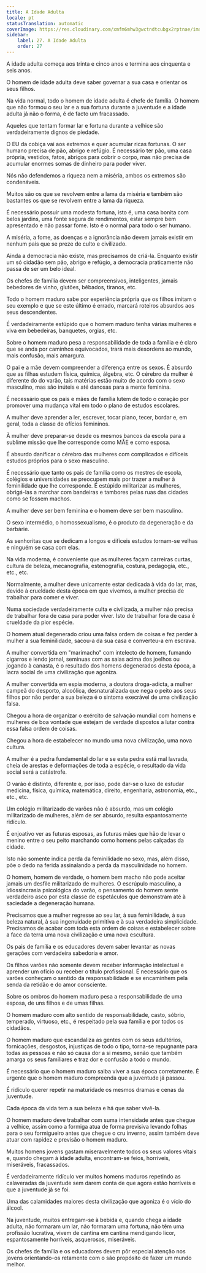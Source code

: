 ```yaml
---
title: A Idade Adulta
locale: pt
statusTranslation: automatic
coverImage: https://res.cloudinary.com/xmfm6mhw3gwctndtcubgx2rptnae/image/upload/v1740337243/small_cover_educacion_fundamental_a051170f1c.webp
sidebar:
    label: 27. A Idade Adulta
    order: 27
---
```

A idade adulta começa aos trinta e cinco anos e termina aos cinquenta e seis anos.

O homem de idade adulta deve saber governar a sua casa e orientar os seus filhos.

Na vida normal, todo o homem de idade adulta é chefe de família. O homem que não formou o seu lar e a sua fortuna durante a juventude e a idade adulta já não o forma, é de facto um fracassado.

Aqueles que tentam formar lar e fortuna durante a velhice são verdadeiramente dignos de piedade.

O EU da cobiça vai aos extremos e quer acumular ricas fortunas. O ser humano precisa de pão, abrigo e refúgio. É necessário ter pão, uma casa própria, vestidos, fatos, abrigos para cobrir o corpo, mas não precisa de acumular enormes somas de dinheiro para poder viver.

Nós não defendemos a riqueza nem a miséria, ambos os extremos são condenáveis.

Muitos são os que se revolvem entre a lama da miséria e também são bastantes os que se revolvem entre a lama da riqueza.

É necessário possuir uma modesta fortuna, isto é, uma casa bonita com belos jardins, uma fonte segura de rendimentos, estar sempre bem apresentado e não passar fome. Isto é o normal para todo o ser humano.

A miséria, a fome, as doenças e a ignorância não devem jamais existir em nenhum país que se preze de culto e civilizado.

Ainda a democracia não existe, mas precisamos de criá-la. Enquanto existir um só cidadão sem pão, abrigo e refúgio, a democracia praticamente não passa de ser um belo ideal.

Os chefes de família devem ser compreensivos, inteligentes, jamais bebedores de vinho, glutões, bêbados, tiranos, etc.

Todo o homem maduro sabe por experiência própria que os filhos imitam o seu exemplo e que se este último é errado, marcará roteiros absurdos aos seus descendentes.

É verdadeiramente estúpido que o homem maduro tenha várias mulheres e viva em bebedeiras, banquetes, orgias, etc.

Sobre o homem maduro pesa a responsabilidade de toda a família e é claro que se anda por caminhos equivocados, trará mais desordens ao mundo, mais confusão, mais amargura.

O pai e a mãe devem compreender a diferença entre os sexos. É absurdo que as filhas estudem física, química, álgebra, etc. O cérebro da mulher é diferente do do varão, tais matérias estão muito de acordo com o sexo masculino, mas são inúteis e até danosas para a mente feminina.

É necessário que os pais e mães de família lutem de todo o coração por promover uma mudança vital em todo o plano de estudos escolares.

A mulher deve aprender a ler, escrever, tocar piano, tecer, bordar e, em geral, toda a classe de ofícios femininos.

À mulher deve preparar-se desde os mesmos bancos da escola para a sublime missão que lhe corresponde como MÃE e como esposa.

É absurdo danificar o cérebro das mulheres com complicados e difíceis estudos próprios para o sexo masculino.

É necessário que tanto os pais de família como os mestres de escola, colégios e universidades se preocupem mais por trazer a mulher à feminilidade que lhe corresponde. É estúpido militarizar as mulheres, obrigá-las a marchar com bandeiras e tambores pelas ruas das cidades como se fossem machos.

A mulher deve ser bem feminina e o homem deve ser bem masculino.

O sexo intermédio, o homossexualismo, é o produto da degeneração e da barbárie.

As senhoritas que se dedicam a longos e difíceis estudos tornam-se velhas e ninguém se casa com elas.

Na vida moderna, é conveniente que as mulheres façam carreiras curtas, cultura de beleza, mecanografia, estenografia, costura, pedagogia, etc., etc., etc.

Normalmente, a mulher deve unicamente estar dedicada à vida do lar, mas, devido à crueldade desta época em que vivemos, a mulher precisa de trabalhar para comer e viver.

Numa sociedade verdadeiramente culta e civilizada, a mulher não precisa de trabalhar fora de casa para poder viver. Isto de trabalhar fora de casa é crueldade da pior espécie.

O homem atual degenerado criou uma falsa ordem de coisas e fez perder à mulher a sua feminilidade, sacou-a da sua casa e converteu-a em escrava.

A mulher convertida em "marimacho" com intelecto de homem, fumando cigarros e lendo jornal, seminuas com as saias acima dos joelhos ou jogando à canasta, é o resultado dos homens degenerados desta época, a lacra social de uma civilização que agoniza.

A mulher convertida em espia moderna, a doutora droga-adicta, a mulher campeã do desporto, alcoólica, desnaturalizada que nega o peito aos seus filhos por não perder a sua beleza é o sintoma execrável de uma civilização falsa.

Chegou a hora de organizar o exército de salvação mundial com homens e mulheres de boa vontade que estejam de verdade dispostos a lutar contra essa falsa ordem de coisas.

Chegou a hora de estabelecer no mundo uma nova civilização, uma nova cultura.

A mulher é a pedra fundamental do lar e se esta pedra está mal lavrada, cheia de arestas e deformações de toda a espécie, o resultado da vida social será a catástrofe.

O varão é distinto, diferente e, por isso, pode dar-se o luxo de estudar medicina, física, química, matemática, direito, engenharia, astronomia, etc., etc., etc.

Um colégio militarizado de varões não é absurdo, mas um colégio militarizado de mulheres, além de ser absurdo, resulta espantosamente ridículo.

É enjoativo ver as futuras esposas, as futuras mães que hão de levar o menino entre o seu peito marchando como homens pelas calçadas da cidade.

Isto não somente indica perda da feminilidade no sexo, mas, além disso, põe o dedo na ferida assinalando a perda da masculinidade no homem.

O homem, homem de verdade, o homem bem macho não pode aceitar jamais um desfile militarizado de mulheres. O escrúpulo masculino, a idiossincrasia psicológica do varão, o pensamento do homem sente verdadeiro asco por esta classe de espetáculos que demonstram até à saciedade a degeneração humana.

Precisamos que a mulher regresse ao seu lar, à sua feminilidade, à sua beleza natural, à sua ingenuidade primitiva e à sua verdadeira simplicidade. Precisamos de acabar com toda esta ordem de coisas e estabelecer sobre a face da terra uma nova civilização e uma nova escultura.

Os pais de família e os educadores devem saber levantar as novas gerações com verdadeira sabedoria e amor.

Os filhos varões não somente devem receber informação intelectual e aprender um ofício ou receber o título profissional. É necessário que os varões conheçam o sentido da responsabilidade e se encaminhem pela senda da retidão e do amor consciente.

Sobre os ombros do homem maduro pesa a responsabilidade de uma esposa, de uns filhos e de umas filhas.

O homem maduro com alto sentido de responsabilidade, casto, sóbrio, temperado, virtuoso, etc., é respeitado pela sua família e por todos os cidadãos.

O homem maduro que escandaliza as gentes com os seus adultérios, fornicações, desgostos, injustiças de todo o tipo, torna-se repugnante para todas as pessoas e não só causa dor a si mesmo, senão que também amarga os seus familiares e traz dor e confusão a todo o mundo.

É necessário que o homem maduro saiba viver a sua época corretamente. É urgente que o homem maduro compreenda que a juventude já passou.

É ridículo querer repetir na maturidade os mesmos dramas e cenas da juventude.

Cada época da vida tem a sua beleza e há que saber vivê-la.

O homem maduro deve trabalhar com suma intensidade antes que chegue a velhice, assim como a formiga atua de forma previsiva levando folhas para o seu formigueiro antes que chegue o cru inverno, assim também deve atuar com rapidez e previsão o homem maduro.

Muitos homens jovens gastam miseravelmente todos os seus valores vitais e, quando chegam à idade adulta, encontram-se feios, horríveis, miseráveis, fracassados.

É verdadeiramente ridículo ver muitos homens maduros repetindo as calaveradas da juventude sem darem conta de que agora estão horríveis e que a juventude já se foi.

Uma das calamidades maiores desta civilização que agoniza é o vício do álcool.

Na juventude, muitos entregam-se à bebida e, quando chega a idade adulta, não formaram um lar, não formaram uma fortuna, não têm uma profissão lucrativa, vivem de cantina em cantina mendigando licor, espantosamente horríveis, asquerosos, miseráveis.

Os chefes de família e os educadores devem pôr especial atenção nos jovens orientando-os retamente com o são propósito de fazer um mundo melhor.

